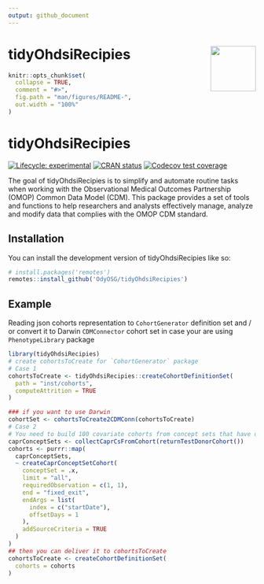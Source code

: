 ```yaml
---
output: github_document
---
```

# tidyOhdsiRecipies <img src="man/figures/logo.jpg" align="right" height="92" alt="" />

<!-- README.md is generated from README.Rmd. Please edit that file -->

```r
knitr::opts_chunk$set(
  collapse = TRUE,
  comment = "#>",
  fig.path = "man/figures/README-",
  out.width = "100%"
)
```

# tidyOhdsiRecipies

<!-- badges: start -->
[![Lifecycle: experimental](https://img.shields.io/badge/lifecycle-experimental-orange.svg)](https://lifecycle.r-lib.org/articles/stages.html#experimental)
[![CRAN status](https://www.r-pkg.org/badges/version/tidyOhdsiRecipies)](https://CRAN.R-project.org/package=tidyOhdsiRecipies)
[![Codecov test coverage](https://codecov.io/gh/OdyOSG/tidyOhdsiRecipies/graph/badge.svg)](https://app.codecov.io/gh/OdyOSG/tidyOhdsiRecipies)
<!-- badges: end -->

The goal of tidyOhdsiRecipies is to simplify and automate routine tasks when working with the Observational Medical Outcomes Partnership (OMOP) Common Data Model (CDM). This package provides a set of tools and functions to help researchers and analysts effectively manage, analyze and modify data that complies with the OMOP CDM standard.

## Installation

You can install the development version of tidyOhdsiRecipies like so:

``` r
# install.packages('remotes')
remotes::install_github('OdyOSG/tidyOhdsiRecipies')
```

## Example

Reading json cohorts representation to `CohortGenerator` definition set
and / or convert it to Darwin `CDMConnector` cohort set in case your are using `PhenotypeLibrary` package

```r
library(tidyOhdsiRecipies)
# create cohortsToCreate for `CohortGenerator` package
# Case 1
cohortsToCreate <- tidyOhdsiRecipies::createCohortDefinitionSet(
  path = "inst/cohorts",
  computeAttrition = TRUE
)

### if you want to use Darwin
cohortSet <- cohortsToCreate2CDMConn(cohortsToCreate)
# Case 2
# You need to build 100 covariate cohorts from concept sets that have different domains and contain both standard and source codes.
caprConceptSets <- collectCaprCsFromCohort(returnTestDonorCohort())
cohorts <- purrr::map(
  caprConceptSets,
  ~ createCaprConceptSetCohort(
    conceptSet = .x,
    limit = "all",
    requiredObservation = c(1, 1),
    end = "fixed_exit",
    endArgs = list(
      index = c("startDate"),
      offsetDays = 1
    ),
    addSourceCriteria = TRUE
  )
)
## then you can deliver it to cohortsToCreate
cohortsToCreate <- createCohortDefinitionSet(
  cohorts = cohorts
)

```




